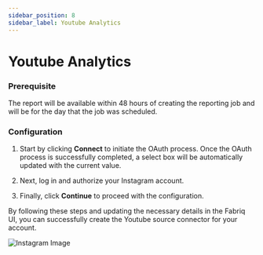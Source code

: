 ```yaml
---
sidebar_position: 8
sidebar_label: Youtube Analytics
---
```


# Youtube Analytics

### Prerequisite

The report will be available within 48 hours of creating the reporting job and will be for the day that the job was scheduled.

### Configuration

1. Start by clicking **Connect** to initiate the OAuth process. Once the OAuth process is successfully completed, a select box will be automatically updated with the current value.

2. Next, log in and authorize your Instagram account.

3. Finally, click **Continue** to proceed with the configuration.

By following these steps and updating the necessary details in the Fabriq UI, you can successfully create the Youtube source connector for your account.

![Instagram Image](/img/youtube.png)
